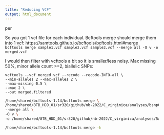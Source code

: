 ```yaml
---
title: "Reducing VCF"
output: html_document
---
```


per

So you got 1 vcf file for each individual. Bcftools merge should merge them into 1 vcf:
https://samtools.github.io/bcftools/bcftools.html#merge  
`bcftools merge sample1.vcf sample2.vcf sample3.vcf --merge all -O v -o merged.vcf`  

I would then filter with vcftools a bit so it is smaller/less noisy. Max missing 50%, minor allele count >=2, biallelic SNPs:  
```
vcftools --vcf merged.vcf --recode --recode-INFO-all \
--min-alleles 2 --max-alleles 2 \
--max-missing 0.5 \
--mac 2 \
--out merged.filtered
```

```bash
/home/shared/bcftools-1.14/bcftools merge \
/home/shared/8TB_HDD_01/sr320/github/nb-2022/C_virginica/analyses/bsnp01/*vcf \
--merge all \
-O v \
-o /home/shared/8TB_HDD_01/sr320/github/nb-2022/C_virginica/analyses/5x_merged.vcf
```


```bash

/home/shared/bcftools-1.14/bcftools merge -h
```


